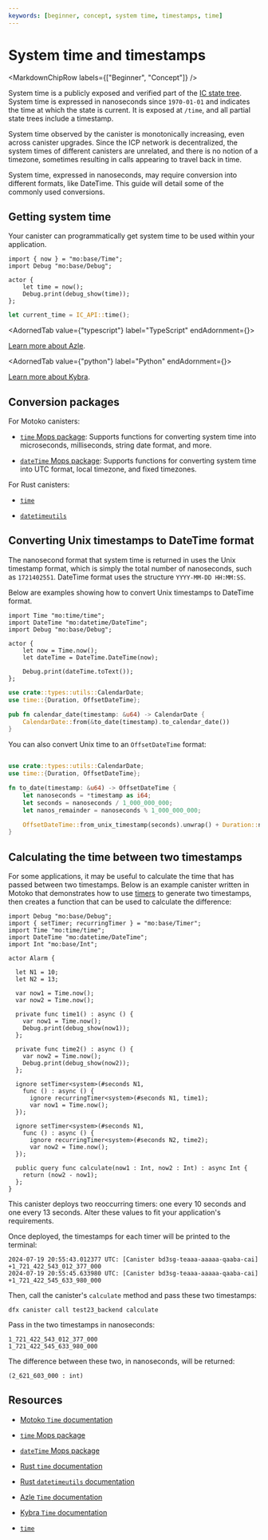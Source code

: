 ```yaml
---
keywords: [beginner, concept, system time, timestamps, time]
---
```



# System time and timestamps

<MarkdownChipRow labels={["Beginner", "Concept"]} />

System time is a publicly exposed and verified part of the [IC state tree](/docs/references/ic-interface-spec#state-tree). System time is expressed in nanoseconds since `1970-01-01` and indicates the time at which the state is current. It is exposed at `/time`, and all partial state trees include a timestamp.

System time observed by the <GlossaryTooltip>canister</GlossaryTooltip> is monotonically increasing, even across canister upgrades. Since the ICP network is decentralized, the system times of different canisters are unrelated, and there is no notion of a timezone, sometimes resulting in calls appearing to travel back in time.

System time, expressed in nanoseconds, may require conversion into different formats, like DateTime. This guide will detail some of the commonly used conversions.

## Getting system time

Your canister can programmatically get system time to be used within your application.

<AdornedTabs groupId="language">
<TabItem value="motoko" label="Motoko">

```motoko no-repl
import { now } = "mo:base/Time";
import Debug "mo:base/Debug";

actor {
    let time = now();
    Debug.print(debug_show(time));
};

```

</TabItem>

<TabItem value="rust" label="Rust">

```rust
let current_time = IC_API::time();
```

</TabItem>

<AdornedTab value={"typescript"} label="TypeScript" endAdornment={<BetaChip />}>

[Learn more about Azle](https://demergent-labs.github.io/azle/timers.html).

</AdornedTab>

<AdornedTab value={"python"} label="Python" endAdornment={<BetaChip />}>

[Learn more about Kybra](https://demergent-labs.github.io/kybra/timers.html).

</AdornedTab>
</AdornedTabs>

## Conversion packages

For Motoko canisters:

- [`time` Mops package](https://mops.one/time): Supports functions for converting system time into microseconds, milliseconds, string date format, and more.

- [`dateTime` Mops package](https://mops.one/datetime): Supports functions for converting system time into UTC format, local timezone, and fixed timezones.

For Rust canisters:

- [`time`](https://time-rs.github.io/api/time/index.html)

- [`datetimeutils`](https://crates.io/crates/datetimeutils)

## Converting Unix timestamps to DateTime format

The nanosecond format that system time is returned in uses the Unix timestamp format, which is simply the total number of nanoseconds, such as `1721402551`. DateTime format uses the structure `YYYY-MM-DD HH:MM:SS`.

Below are examples showing how to convert Unix timestamps to DateTime format.

<AdornedTabs groupId="language">
<TabItem value="motoko" label="Motoko">

```motoko no-repl
import Time "mo:time/time";
import DateTime "mo:datetime/DateTime";
import Debug "mo:base/Debug";

actor {
    let now = Time.now();
    let dateTime = DateTime.DateTime(now);

    Debug.print(dateTime.toText());
};
```

</TabItem>

<TabItem value="rust" label="Rust">

```rust
use crate::types::utils::CalendarDate;
use time::{Duration, OffsetDateTime};

pub fn calendar_date(timestamp: &u64) -> CalendarDate {
    CalendarDate::from(&to_date(timestamp).to_calendar_date())
}
```

You can also convert Unix time to an `OffsetDateTime` format:

```rust

use crate::types::utils::CalendarDate;
use time::{Duration, OffsetDateTime};

fn to_date(timestamp: &u64) -> OffsetDateTime {
    let nanoseconds = *timestamp as i64;
    let seconds = nanoseconds / 1_000_000_000;
    let nanos_remainder = nanoseconds % 1_000_000_000;

    OffsetDateTime::from_unix_timestamp(seconds).unwrap() + Duration::nanoseconds(nanos_remainder)
}
```

</TabItem>
</AdornedTabs>

## Calculating the time between two timestamps

For some applications, it may be useful to calculate the time that has passed between two timestamps. Below is an example canister written in Motoko that demonstrates how to use [timers](periodic-tasks-timers.mdx) to generate two timestamps, then creates a function that can be used to calculate the difference:

```motoko no-repl
import Debug "mo:base/Debug";
import { setTimer; recurringTimer } = "mo:base/Timer";
import Time "mo:time/time";
import DateTime "mo:datetime/DateTime";
import Int "mo:base/Int";

actor Alarm {

  let N1 = 10;
  let N2 = 13;

  var now1 = Time.now();
  var now2 = Time.now();

  private func time1() : async () {
    var now1 = Time.now();
    Debug.print(debug_show(now1));
  };

  private func time2() : async () {
    var now2 = Time.now();
    Debug.print(debug_show(now2));
  };

  ignore setTimer<system>(#seconds N1,
    func () : async () {
      ignore recurringTimer<system>(#seconds N1, time1);
      var now1 = Time.now();
  });

  ignore setTimer<system>(#seconds N1,
    func () : async () {
      ignore recurringTimer<system>(#seconds N2, time2);
      var now2 = Time.now();
  });

  public query func calculate(now1 : Int, now2 : Int) : async Int {
    return (now2 - now1);
  };
}
```

This canister deploys two reoccurring timers: one every 10 seconds and one every 13 seconds. Alter these values to fit your application's requirements.

Once deployed, the timestamps for each timer will be printed to the terminal:

```
2024-07-19 20:55:43.012377 UTC: [Canister bd3sg-teaaa-aaaaa-qaaba-cai] +1_721_422_543_012_377_000
2024-07-19 20:55:45.633980 UTC: [Canister bd3sg-teaaa-aaaaa-qaaba-cai] +1_721_422_545_633_980_000
```

Then, call the canister's `calculate` method and pass these two timestamps:

```
dfx canister call test23_backend calculate
```

Pass in the two timestamps in nanoseconds:

```
1_721_422_543_012_377_000
1_721_422_545_633_980_000
```

The difference between these two, in nanoseconds, will be returned:

```
(2_621_603_000 : int)
```

## Resources

- [Motoko `Time` documentation](/docs/motoko/base/Time/)

- [`time` Mops package](https://mops.one/time)

- [`dateTime` Mops package](https://mops.one/datetime)

- [Rust `time` documentation](https://time-rs.github.io/api/time/index.html)

- [Rust `datetimeutils` documentation](https://crates.io/crates/datetimeutils)

- [Azle `Time` documentation](https://demergent-labs.github.io/azle/the_azle_book.html)

- [Kybra `Time` documentation](https://demergent-labs.github.io/kybra/)

- [`time`](https://time-rs.github.io/api/time/index.html)